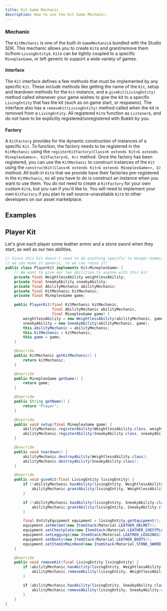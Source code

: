 ```yaml
---
title: Kit Game Mechanic
description: How to use the Kit Game Mechanic.
---
```


### Mechanic

The `KitMechanic` is one of the built-in `GameMechanic`s bundled with the Studio SDK. This mechanic allows you to
create `Kit`s and grant/remove them to/from `LivingEntity`s. `Kit`s can be tightly coupled to a specific `MineplexGame`,
or left generic to support a wide variety of games.

#### Interface

The `Kit` interface defines a few methods that must be implemented by any specific `Kit`. These include methods like
getting the name of the `Kit`, setup and teardown methods for the `Kit` instance, and a `giveKit(LivingEntity)` method
called whenever your game wishes to give the kit to a specific `LivingEntity` that has the kit (such as on game start,
or respawns). The interface also has a `removeKit(LivingEntity)` method called when the kit is removed from
a `LivingEntity`. All registered `Kit`s function as `Listener`s, and do not have to be explicitly
registered/unregistered with Bukkit by you.

#### Factory

A `KitFactory` provides for the dynamic construction of instances of a specific `Kit`. To function, the factory needs to
be registered in the `KitMechanic` using
the `registerKitFactory(Class<K extends Kit<G extends MineplexGame>>, KitFactory<G, K>)` method. Once the factory has
been registered, you can use the `KitMechanic` to construct instances of the `Kit` using
the `constructKit(Class<K extends Kit<G extends MineplexGame>>, G)` method. All built-in `Kit`s that we provide have
their factories pre-registered in the `KitMechanic`, so all you have to do is construct an instance when you want to use
them. You do not need to create a `KitFactory` for your own custom `Kit`s, but you can if you'd like to. You will need
to implement your own `KitFactory` if you plan to sell source-unavailable `Kit`s to other developers on our asset
marketplace.

## Examples
## Player Kit

Let's give each player some leather armor and a stone sword when they start, as well as our two abilities.

```java
// Since this kit doesn't need to do anything specific to Hunger Games,
// we can make it generic, so we can reuse it!
public class PlayerKit implements Kit<MineplexGame> {
    // We want to give our two abilities to anyone with this kit
    private final WeightlessAbility weightlessAbility;
    private final SneakyAbility sneakyAbility;
    private final AbilityMechanic abilityMechanic;
    private final KitMechanic kitMechanic;
    private final MineplexGame game;

    public PlayerKit(final KitMechanic kitMechanic,
                     final AbilityMechanic abilityMechanic,
                     final MineplexGame game) {
        weightlessAbility = new WeightlessAbility(abilityMechanic, game);
        sneakyAbility = new SneakyAbility(abilityMechanic, game);
        this.abilityMechanic = abilityMechanic;
        this.kitMechanic = kitMechanic;
        this.game = game;
    }

    @Override
    public KitMechanic getKitMechanic() {
        return kitMechanic;
    }

    @Override
    public MineplexGame getGame() {
        return game;
    }

    @Override
    public String getName() {
        return "Player";
    }

    @Override
    public void setup(final MineplexGame game) {
        abilityMechanic.registerAbility(WeightlessAbility.class, weightlessAbility);
        abilityMechanic.registerAbility(SneakyAbility.class, sneakyAbility);
    }

    @Override
    public void teardown() {
        abilityMechanic.destroyAbility(WeightlessAbility.class);
        abilityMechanic.destroyAbility(SneakyAbility.class);
    }

    @Override
    public void giveKit(final LivingEntity livingEntity) {
        if (!abilityMechanic.hasAbility(livingEntity, WeightlessAbility.class)) {
            abilityMechanic.grantAbility(livingEntity, WeightlessAbility.class);
        }

        if (!abilityMechanic.hasAbility(livingEntity, SneakyAbility.class)) {
            abilityMechanic.grantAbility(livingEntity, SneakyAbility.class);
        }

        final EntityEquipment equipment = livingEntity.getEquipment();
        equipment.setHelmet(new ItemStack(Material.LEATHER_HELMET));
        equipment.setChestplate(new ItemStack(Material.LEATHER_CHESTPLATE));
        equipment.setLeggings(new ItemStack(Material.LEATHER_LEGGINGS));
        equipment.setBoots(new ItemStack(Material.LEATHER_BOOTS));
        equipment.setItemInMainHand(new ItemStack(Material.STONE_SWORD));
    }

    @Override
    public void removeKit(final LivingEntity livingEntity) {
        if (abilityMechanic.hasAbility(livingEntity, WeightlessAbility.class)) {
            abilityMechanic.removeAbility(livingEntity, WeightlessAbility.class);
        }

        if (abilityMechanic.hasAbility(livingEntity, SneakyAbility.class)) {
            abilityMechanic.removeAbility(livingEntity, SneakyAbility.class);
        }
    }
}
 ```